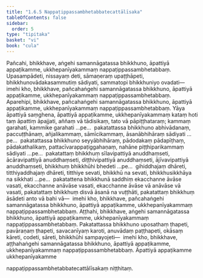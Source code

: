 ```yaml
---
title: "1.6.5 Nappaṭippassambhetabbatecattālīsaka"
tableOfContents: false
sidebar:
  order: 5
type: "tipitaka"
basket: "vi"
book: "cula"
---
```



<DynamicBreadcrumb />

<Division number="62" book="cula">

<Paragraph number="283" book="cula">
Pañcahi, bhikkhave, aṅgehi samannāgatassa bhikkhuno, āpattiyā appaṭikamme, ukkhepanīyakammaṃ nappaṭippassambhetabbaṃ. Upasampādeti, nissayaṃ deti, sāmaṇeraṃ upaṭṭhāpeti, bhikkhunovādakasammutiṃ sādiyati, sammatopi bhikkhuniyo ovadati—  imehi kho, bhikkhave, pañcahaṅgehi samannāgatassa bhikkhuno, āpattiyā appaṭikamme, ukkhepanīyakammaṃ nappaṭippassambhetabbaṃ.
</Paragraph>

<Paragraph number="284" book="cula">
Aparehipi, bhikkhave, pañcahaṅgehi samannāgatassa bhikkhuno, āpattiyā appaṭikamme, ukkhepanīyakammaṃ nappaṭippassambhetabbaṃ. Yāya āpattiyā saṃghena, āpattiyā appaṭikamme, ukkhepanīyakammaṃ kataṃ hoti taṃ āpattiṃ āpajjati, aññaṃ vā tādisikaṃ, tato vā pāpiṭṭhataraṃ; kammaṃ garahati, kammike garahati …pe…  pakatattassa bhikkhuno abhivādanaṃ, paccuṭṭhānaṃ, añjalikammaṃ, sāmīcikammaṃ, āsanābhihāraṃ sādiyati …pe…  pakatattassa bhikkhuno seyyābhihāraṃ, pādodakaṃ pādapīṭhaṃ, pādakathalikaṃ, pattacīvarappaṭiggahaṇaṃ, nahāne piṭṭhiparikammaṃ sādiyati …pe…  pakatattaṃ bhikkhuṃ sīlavipattiyā anuddhaṃseti, ācāravipattiyā anuddhaṃseti, diṭṭhivipattiyā anuddhaṃseti, ājīvavipattiyā anuddhaṃseti, bhikkhuṃ bhikkhūhi bhedeti …pe…  gihiddhajaṃ dhāreti, titthiyaddhajaṃ dhāreti, titthiye sevati, bhikkhū na sevati, bhikkhusikkhāya na sikkhati …pe…  pakatattena bhikkhunā saddhiṃ ekacchanne āvāse vasati, ekacchanne anāvāse vasati, ekacchanne āvāse vā anāvāse vā vasati, pakatattaṃ bhikkhuṃ disvā āsanā na vuṭṭhāti, pakatattaṃ bhikkhuṃ āsādeti anto vā bahi vā—  imehi kho, bhikkhave, pañcahaṅgehi samannāgatassa bhikkhuno, āpattiyā appaṭikamme, ukkhepanīyakammaṃ nappaṭippassambhetabbaṃ.
</Paragraph>

<Paragraph number="285" book="cula">
Aṭṭhahi, bhikkhave, aṅgehi samannāgatassa bhikkhuno, āpattiyā appaṭikamme, ukkhepanīyakammaṃ nappaṭippassambhetabbaṃ. Pakatattassa bhikkhuno uposathaṃ ṭhapeti, pavāraṇaṃ ṭhapeti, savacanīyaṃ karoti, anuvādaṃ paṭṭhapeti, okāsaṃ kāreti, codeti, sāreti, bhikkhūhi sampayojeti—  imehi kho, bhikkhave, aṭṭhahaṅgehi samannāgatassa bhikkhuno, āpattiyā appaṭikamme, ukkhepanīyakammaṃ nappaṭippassambhetabbaṃ.

</Paragraph>
</Division>

<Paragraph number="286" book="cula">
Āpattiyā appaṭikamme ukkhepanīyakamme

  
nappaṭippassambhetabbatecattālīsakaṃ niṭṭhitaṃ.
</Paragraph>
